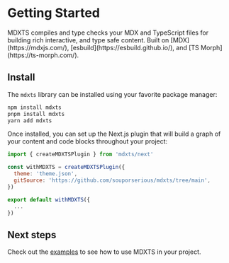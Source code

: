 # Getting Started

<Summary>
  MDXTS compiles and type checks your MDX and TypeScript files for building rich
  interactive, and type safe content. Built on [MDX](https://mdxjs.com/),
  [esbuild](https://esbuild.github.io/), and [TS Morph](https://ts-morph.com/).
</Summary>

## Install

The `mdxts` library can be installed using your favorite package manager:

```bash
npm install mdxts
pnpm install mdxts
yarn add mdxts
```

Once installed, you can set up the Next.js plugin that will build a graph of your content and code blocks throughout your project:

```next.config.mjs
import { createMDXTSPlugin } from 'mdxts/next'

const withMDXTS = createMDXTSPlugin({
  theme: 'theme.json',
  gitSource: 'https://github.com/souporserious/mdxts/tree/main',
})

export default withMDXTS({
  ...
})
```

## Next steps

Check out the [examples](./examples) to see how to use MDXTS in your project.
